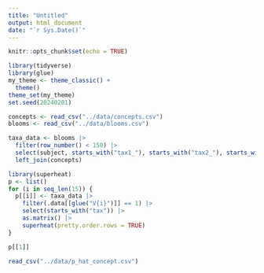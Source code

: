 ```yaml
---
title: "Untitled"
output: html_document
date: "`r Sys.Date()`"
---
```


```r
knitr::opts_chunk$set(echo = TRUE)
```

```r
library(tidyverse)
library(glue)
my_theme <- theme_classic() +
  theme()
theme_set(my_theme)
set.seed(20240201)
```

```r
concepts <- read_csv("../data/concepts.csv")
blooms <- read_csv("../data/blooms.csv")
```


```r
taxa_data <- blooms |>
  filter(row_number() < 150) |>
  select(subject, starts_with("tax1_"), starts_with("tax2_"), starts_with("tax3_"), starts_with("tax4_"), starts_with("tax5_")) |>
  left_join(concepts)

library(superheat)
p <- list()
for (i in seq_len(15)) {
  p[[i]] <- taxa_data |>
    filter(.data[[glue("V{i}")]] == 1) |>
    select(starts_with("tax")) |>
    as.matrix() |>
    superheat(pretty.order.rows = TRUE)
}

p[[1]]
```

```r
read_csv("../data/p_hat_concept.csv")
```


